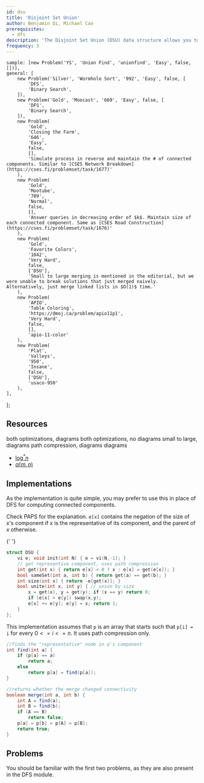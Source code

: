 ```yaml
---
id: dsu
title: 'Disjoint Set Union'
author: Benjamin Qi, Michael Cao
prerequisites:
  - dfs
description: 'The Disjoint Set Union (DSU) data structure allows you to add edges to an initially empty graph and test whether two vertices of the graph are connected.'
frequency: 3
---
```



	sample: [new Problem('YS', 'Union Find', 'unionfind', 'Easy', false, [])],
	general: [
		new Problem('Silver', 'Wormhole Sort', '992', 'Easy', false, [
			'DFS',
			'Binary Search',
		]),
		new Problem('Gold', 'Moocast', '669', 'Easy', false, [
			'DFS',
			'Binary Search',
		]),
		new Problem(
			'Gold',
			'Closing the Farm',
			'646',
			'Easy',
			false,
			[],
			'Simulate process in reverse and maintain the # of connected components. Similar to [CSES Network Breakdown](https://cses.fi/problemset/task/1677)'
		),
		new Problem(
			'Gold',
			'Mootube',
			'789',
			'Normal',
			false,
			[],
			'Answer queries in decreasing order of $k$. Maintain size of each connected component. Same as [CSES Road Construction](https://cses.fi/problemset/task/1676)'
		),
		new Problem(
			'Gold',
			'Favorite Colors',
			'1042',
			'Very Hard',
			false,
			['DSU'],
			'Small to large merging is mentioned in the editorial, but we were unable to break solutions that just merged naively. Alternatively, just merge linked lists in $O(1)$ time.'
		),
		new Problem(
			'APIO',
			'Table Coloring',
			'https://dmoj.ca/problem/apio11p1',
			'Very Hard',
			false,
			[],
			'apio-11-color'
		),
		new Problem(
			'Plat',
			'Valleys',
			'950',
			'Insane',
			false,
			['DSU'],
			'usaco-950'
		),
	],
};

<Problems problems={problems.sample} />

## Resources

<Resources>
	<Resource
		source="CSA"
		title="Disjoint Data Sets"
		url="disjoint_data_sets"
		starred
	>
		both optimizations, diagrams
	</Resource>
	<Resource source="PAPS" title="11.1 - Disjoint Sets" starred>
		both optimizations, no diagrams
	</Resource>
	<Resource source="CPH" title="15.2 - Union-Find">
		small to large, diagrams
	</Resource>
	<Resource source="IUSACO" title="10.6 - Disjoint-Set Data Structure">
		path compression, diagrams
	</Resource>
	<Resource
		source="TC"
		title="Disjoint Set Data Structures"
		url="disjoint-set-data-structures"
	>
		diagrams
	</Resource>
</Resources>

<!-- 
	<Resource
		source="CPC"
		title="3 - Data Structures"
		url="03_data_structures"
	></Resource> -->

<Optional title="DSU Complexity Proofs">

- [$\log^* n$](<https://en.wikipedia.org/wiki/Proof_of_O(log*n)_time_complexity_of_union%E2%80%93find>)
- [$\alpha (m,n)$](https://dl.acm.org/doi/pdf/10.1145/321879.321884)

</Optional>

## Implementations

As the implementation is quite simple, you may prefer to use this in place of DFS for computing connected components.

<LanguageSection>

<CPPSection>

Check PAPS for the explanation. `e[x]` contains the negation of the size of $x$'s component if $x$ is the representative of its component, and the parent of $x$ otherwise.

<Resources>
	<Resource
		source="Benq (from KACTL)"
		url="https://github.com/bqi343/USACO/blob/master/Implementations/content/graphs%20(12)/DSU/DSU%20(7.6).h"
		title="DSU"
	>
		{' '}
	</Resource>
</Resources>

```cpp
struct DSU {
	vi e; void init(int N) { e = vi(N,-1); }
	// get representive component, uses path compression
	int get(int x) { return e[x] < 0 ? x : e[x] = get(e[x]); }
	bool sameSet(int a, int b) { return get(a) == get(b); }
	int size(int x) { return -e[get(x)]; }
	bool unite(int x, int y) { // union by size
		x = get(x), y = get(y); if (x == y) return 0;
		if (e[x] > e[y]) swap(x,y);
		e[x] += e[y]; e[y] = x; return 1;
	}
};
```

</CPPSection>

<JavaSection>

This implementation assumes that `p` is an array that starts such that `p[i] = i` for every $0 <= i <= n$. It uses path compression only.

```java
//finds the "representative" node in a's component
int find(int a) {
	if (p[a] == a)
		return a;
	else
		return p[a] = find(p[a]);
}

//returns whether the merge changed connectivity
boolean merge(int a, int b) {
	int A = find(a);
	int B = find(b);
	if (A == B)
		return false;
	p[a] = p[b] = p[A] = p[B];
	return true;
}
```

</JavaSection>

</LanguageSection>

## Problems

You should be familiar with the first two problems, as they are also present in the DFS module.

<Problems problems={problems.general} />
